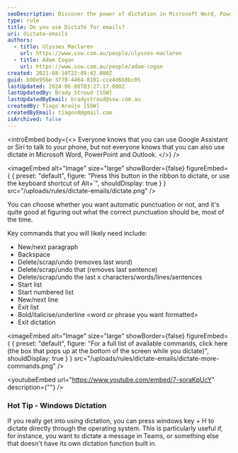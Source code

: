 ```yaml
---
seoDescription: Discover the power of dictation in Microsoft Word, PowerPoint, and Outlook! Use voice commands to create emails, reports, and more with ease.
type: rule
title: Do you use Dictate for emails?
uri: dictate-emails
authors:
  - title: Ulysses Maclaren
    url: https://www.ssw.com.au/people/ulysses-maclaren
  - title: Adam Cogan
    url: https://www.ssw.com.au/people/adam-cogan
created: 2021-08-10T22:09:42.000Z
guid: b00e956e-3770-4464-8101-cce4d6b8bc05
lastUpdated: 2024-06-08T03:27:17.000Z
lastUpdatedBy: Brady Stroud [SSW]
lastUpdatedByEmail: bradystroud@ssw.com.au
createdBy: Tiago Araújo [SSW]
createdByEmail: tiagov8@gmail.com
isArchived: false
---
```


<introEmbed
  body={<>
Everyone knows that you can use Google Assistant or Siri to talk to your phone, but not everyone knows that you can also use dictate in Microsoft Word, PowerPoint and Outlook.
  </>}
/>

<imageEmbed
  alt="Image"
  size="large"
  showBorder={false}
  figureEmbed={ {
    preset: "default",
    figure: "Press this button in the ribbon to dictate, or use the keyboard shortcut of Alt+`",
    shouldDisplay: true
  } }
  src="/uploads/rules/dictate-emails/dictate.png"
/>


You can choose whether you want automatic punctuation or not, and it's quite good at figuring out what the correct punctuation should be, most of the time.

Key commands that you will likely need include:

- New/next paragraph
- Backspace
- Delete/scrap/undo (removes last word)
- Delete/scrap/undo that (removes last sentence)
- Delete/scrap/undo the last x characters/words/lines/sentences
- Start list
- Start numbered list
- New/next line
- Exit list
- Bold/italicise/underline \<word or phrase you want formatted\>
- Exit dictation


<imageEmbed
  alt="Image"
  size="large"
  showBorder={false}
  figureEmbed={ {
    preset: "default",
    figure: "For a full list of available commands, click here (the box that pops up at the bottom of the screen while you dictate)",
    shouldDisplay: true
  } }
  src="/uploads/rules/dictate-emails/dictate-more-commands.png"
/>



<youtubeEmbed url="https://www.youtube.com/embed/7-soraKpUcY" description={""} />


### Hot Tip - Windows Dictation

If you really get into using dictation, you can press windows key + H to dictate directly through the operating system. This is particularly useful if, for instance, you want to dictate a message in Teams, or something else that doesn't have its own dictation function built in.
